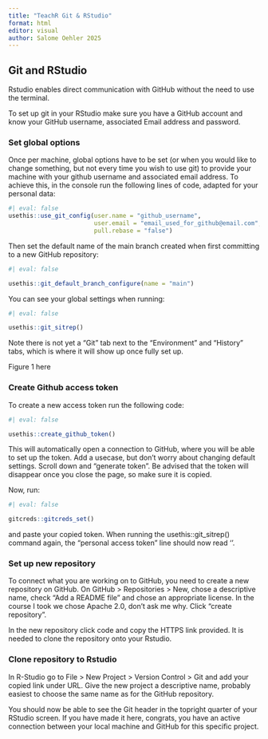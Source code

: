 ```yaml
---
title: "TeachR Git & RStudio"
format: html
editor: visual
author: Salome Oehler 2025
---
```


## Git and RStudio

Rstudio enables direct communication with GitHub without the need to use the terminal.

To set up git in your RStudio make sure you have a GitHub account and know your GitHub username, associated Email address and password.

### Set global options

Once per machine, global options have to be set (or when you would like to change something, but not every time you wish to use git) to provide your machine with your github username and associated email address. To achieve this, in the console run the following lines of code, adapted for your personal data:

```r
#| eval: false
usethis::use_git_config(user.name = "github_username", 
                        user.email = "email_used_for_github@email.com",
                        pull.rebase = "false")
```

Then set the default name of the main branch created when first committing to a new GitHub repository:

```r
#| eval: false

usethis::git_default_branch_configure(name = "main")

```

You can see your global settings when running:

```r
#| eval: false

usethis::git_sitrep()
```

Note there is not yet a "Git" tab next to the "Environment" and "History" tabs, which is where it will show up once fully set up.

Figure 1 here

### Create Github access token

To create a new access token run the following code:

```r
#| eval: false

usethis::create_github_token()
```

This will automatically open a connection to GitHub, where you will be able to set up the token. Add a usecase, but don't worry about changing default settings. Scroll down and "generate token". Be advised that the token will disappear once you close the page, so make sure it is copied.

Now, run:

```r
#| eval: false

gitcreds::gitcreds_set()
```

and paste your copied token. When running the usethis::git_sitrep() command again, the "personal access token" line should now read '<discovered>'.

### Set up new repository

To connect what you are working on to GitHub, you need to create a new repository on GitHub. On GitHub \> Repositories \> New, chose a descriptive name, check "Add a README file" and chose an appropriate license. In the course I took we chose Apache 2.0, don't ask me why. Click "create repository".

In the new repository click code and copy the HTTPS link provided. It is needed to clone the repository onto your Rstudio.

### Clone repository to Rstudio

In R-Studio go to File \> New Project \> Version Control \> Git and add your copied link under URL. Give the new project a descriptive name, probably easiest to choose the same name as for the GitHub repository.

You should now be able to see the Git header in the topright quarter of your RStudio screen.
If you have made it here, congrats, you have an active connection between your local machine and GitHub for this specific project.
